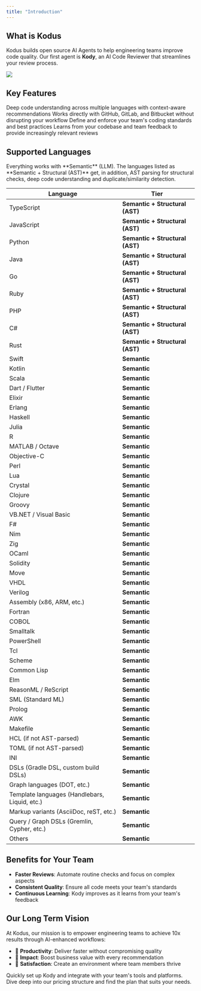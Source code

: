 ```yaml
---
title: "Introduction"
---
```


## What is Kodus

Kodus builds open source AI Agents to help engineering teams improve code quality. Our first agent is **Kody**, an AI Code Reviewer that streamlines your review process.

<Frame caption="Kody will be your new teammate.">
  <img src="/images/kody.png" />
</Frame>

## Key Features

<CardGroup cols={2}>
  <Card title="AI-Powered Code Analysis" icon="sparkles">
    Deep code understanding across multiple languages with context-aware
    recommendations
  </Card>
  <Card title="Seamless Git Integration" icon="code-branch">
    Works directly with GitHub, GitLab, and Bitbucket without disrupting your
    workflow
  </Card>
  <Card title="Customizable Rules" icon="sliders">
    Define and enforce your team's coding standards and best practices
  </Card>
  <Card title="Knowledge Retention" icon="brain">
    Learns from your codebase and team feedback to provide increasingly relevant
    reviews
  </Card>
</CardGroup>

## Supported Languages

<Note>
Everything works with **Semantic** (LLM). The languages listed as **Semantic + Structural (AST)** get, in addition, AST parsing for structural checks, deep code understanding and duplicate/similarity detection.
</Note>

| Language | Tier |
|---|---|
| TypeScript | **Semantic + Structural (AST)** |
| JavaScript | **Semantic + Structural (AST)** |
| Python | **Semantic + Structural (AST)** |
| Java | **Semantic + Structural (AST)** |
| Go | **Semantic + Structural (AST)** |
| Ruby | **Semantic + Structural (AST)** |
| PHP | **Semantic + Structural (AST)** |
| C# | **Semantic + Structural (AST)** |
| Rust | **Semantic + Structural (AST)** |
| Swift | **Semantic** |
| Kotlin | **Semantic** |
| Scala | **Semantic** |
| Dart / Flutter | **Semantic** |
| Elixir | **Semantic** |
| Erlang | **Semantic** |
| Haskell | **Semantic** |
| Julia | **Semantic** |
| R | **Semantic** |
| MATLAB / Octave | **Semantic** |
| Objective-C | **Semantic** |
| Perl | **Semantic** |
| Lua | **Semantic** |
| Crystal | **Semantic** |
| Clojure | **Semantic** |
| Groovy | **Semantic** |
| VB.NET / Visual Basic | **Semantic** |
| F# | **Semantic** |
| Nim | **Semantic** |
| Zig | **Semantic** |
| OCaml | **Semantic** |
| Solidity | **Semantic** |
| Move | **Semantic** |
| VHDL | **Semantic** |
| Verilog | **Semantic** |
| Assembly (x86, ARM, etc.) | **Semantic** |
| Fortran | **Semantic** |
| COBOL | **Semantic** |
| Smalltalk | **Semantic** |
| PowerShell | **Semantic** |
| Tcl | **Semantic** |
| Scheme | **Semantic** |
| Common Lisp | **Semantic** |
| Elm | **Semantic** |
| ReasonML / ReScript | **Semantic** |
| SML (Standard ML) | **Semantic** |
| Prolog | **Semantic** |
| AWK | **Semantic** |
| Makefile | **Semantic** |
| HCL (if not AST-parsed) | **Semantic** |
| TOML (if not AST-parsed) | **Semantic** |
| INI | **Semantic** |
| DSLs (Gradle DSL, custom build DSLs) | **Semantic** |
| Graph languages (DOT, etc.) | **Semantic** |
| Template languages (Handlebars, Liquid, etc.) | **Semantic** |
| Markup variants (AsciiDoc, reST, etc.) | **Semantic** |
| Query / Graph DSLs (Gremlin, Cypher, etc.) | **Semantic** |
| Others | **Semantic** |

## Benefits for Your Team

- **Faster Reviews**: Automate routine checks and focus on complex aspects
- **Consistent Quality**: Ensure all code meets your team's standards
- **Continuous Learning**: Kody improves as it learns from your team's feedback

## Our Long Term Vision

At Kodus, our mission is to empower engineering teams to achieve 10x results through AI-enhanced workflows:

- 🚀 **Productivity**: Deliver faster without compromising quality
- 🎯 **Impact**: Boost business value with every recommendation
- 💜 **Satisfaction**: Create an environment where team members thrive

<CardGroup cols={1}>
  <Card title="Getting Started" icon="rocket" href="quickstart">
    Quickly set up Kody and integrate with your team's tools and platforms.
  </Card>
  <Card
    title="Explore Pricing"
    icon="money-bill-wave"
    href="https://kodus.io/pricing"
  >
    Dive deep into our pricing structure and find the plan that suits your
    needs.
  </Card>
</CardGroup>
